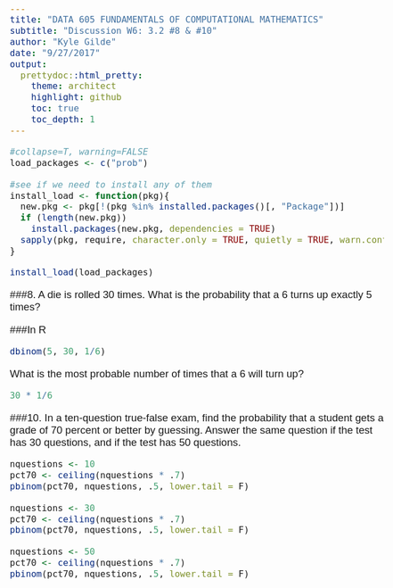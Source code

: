 ```yaml
---
title: "DATA 605 FUNDAMENTALS OF COMPUTATIONAL MATHEMATICS" 
subtitle: "Discussion W6: 3.2 #8 & #10"
author: "Kyle Gilde"
date: "9/27/2017"
output: 
  prettydoc::html_pretty:
    theme: architect
    highlight: github
    toc: true
    toc_depth: 1
---
```

<style type="text/css">
body{
  font-family: Helvetica;
  font-size: 14pt;
}
</style>
<body>

```r
#collapse=T, warning=FALSE
load_packages <- c("prob")

#see if we need to install any of them
install_load <- function(pkg){
  new.pkg <- pkg[!(pkg %in% installed.packages()[, "Package"])]
  if (length(new.pkg)) 
    install.packages(new.pkg, dependencies = TRUE)
  sapply(pkg, require, character.only = TRUE, quietly = TRUE, warn.conflicts = FALSE)
}

install_load(load_packages)
```

###8. A die is rolled 30 times. What is the probability that a 6 turns up exactly 5 times? 

###In R
```r
dbinom(5, 30, 1/6)
```
What is the most probable number of times that a 6 will turn up?
```r
30 * 1/6
```

###10. In a ten-question true-false exam, find the probability that a student gets a grade of 70 percent or better by guessing. Answer the same question if the test has 30 questions, and if the test has 50 questions.

```r
nquestions <- 10
pct70 <- ceiling(nquestions * .7)
pbinom(pct70, nquestions, .5, lower.tail = F)

nquestions <- 30
pct70 <- ceiling(nquestions * .7)
pbinom(pct70, nquestions, .5, lower.tail = F)

nquestions <- 50
pct70 <- ceiling(nquestions * .7)
pbinom(pct70, nquestions, .5, lower.tail = F)
```


</body>